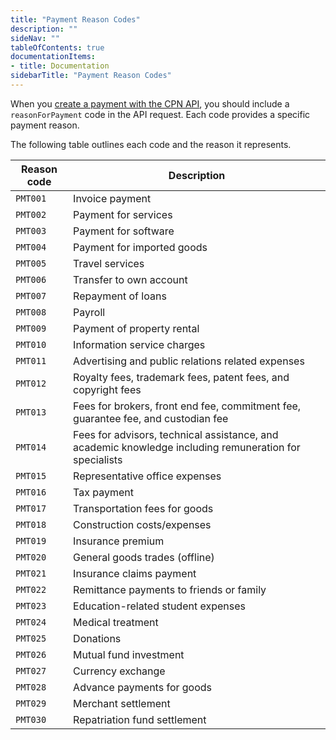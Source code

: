 ```yaml
---
title: "Payment Reason Codes"
description: ""
sideNav: ""
tableOfContents: true
documentationItems: 
- title: Documentation
sidebarTitle: "Payment Reason Codes"
---
```


When you
[create a payment with the CPN API](/api-reference/cpn/cpn-platform/create-payment),
you should include a `reasonForPayment` code in the API request. Each code
provides a specific payment reason.

The following table outlines each code and the reason it represents.

| Reason code | Description                                                                                            |
| ----------- | ------------------------------------------------------------------------------------------------------ |
| `PMT001`    | Invoice payment                                                                                        |
| `PMT002`    | Payment for services                                                                                   |
| `PMT003`    | Payment for software                                                                                   |
| `PMT004`    | Payment for imported goods                                                                             |
| `PMT005`    | Travel services                                                                                        |
| `PMT006`    | Transfer to own account                                                                                |
| `PMT007`    | Repayment of loans                                                                                     |
| `PMT008`    | Payroll                                                                                                |
| `PMT009`    | Payment of property rental                                                                             |
| `PMT010`    | Information service charges                                                                            |
| `PMT011`    | Advertising and public relations related expenses                                                      |
| `PMT012`    | Royalty fees, trademark fees, patent fees, and copyright fees                                          |
| `PMT013`    | Fees for brokers, front end fee, commitment fee, guarantee fee, and custodian fee                      |
| `PMT014`    | Fees for advisors, technical assistance, and academic knowledge including remuneration for specialists |
| `PMT015`    | Representative office expenses                                                                         |
| `PMT016`    | Tax payment                                                                                            |
| `PMT017`    | Transportation fees for goods                                                                          |
| `PMT018`    | Construction costs/expenses                                                                            |
| `PMT019`    | Insurance premium                                                                                      |
| `PMT020`    | General goods trades (offline)                                                                         |
| `PMT021`    | Insurance claims payment                                                                               |
| `PMT022`    | Remittance payments to friends or family                                                               |
| `PMT023`    | Education-related student expenses                                                                     |
| `PMT024`    | Medical treatment                                                                                      |
| `PMT025`    | Donations                                                                                              |
| `PMT026`    | Mutual fund investment                                                                                 |
| `PMT027`    | Currency exchange                                                                                      |
| `PMT028`    | Advance payments for goods                                                                             |
| `PMT029`    | Merchant settlement                                                                                    |
| `PMT030`    | Repatriation fund settlement                                                                           |
